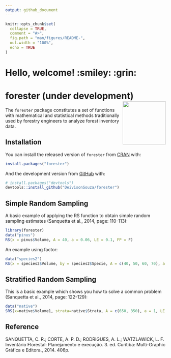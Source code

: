 ```yaml
---
output: github_document
---
```


<!-- README.md is generated from README.Rmd. Please edit that file -->

```r
knitr::opts_chunk$set(
  collapse = TRUE,
  comment = "#>",
  fig.path = "man/figures/README-",
  out.width = "100%",
  echo = TRUE
)
```

# Hello, welcome! :smiley: :grin:

# forester (under development) <a href='https://github.com/DeivisonSouza/forester'><img src='man/figures/logo.png' align="right" height="135.8" width = "135"/></a>

<!-- badges: start -->
<!-- badges: end -->

The `forester` package constitutes a set of functions with mathematical and statistical methods traditionally used by forestry engineers to analyze forest inventory data.

## Installation

You can install the released version of `forester` from [CRAN](https://CRAN.R-project.org) with:

``` r
install.packages("forester")
```

And the development version from [GitHub](https://github.com/) with:

``` r
# install.packages("devtools")
devtools::install_github("DeivisonSouza/forester")
```
## Simple Random Sampling

A basic example of applying the RS function to obtain simple random sampling estimates (Sanquetta et al., 2014, page: 110-113):

```r
library(forester)
data("pinus")
RS(x = pinus$Volume, A = 40, a = 0.06, LE = 0.1, FP = F)
```

An example using factor:

```r
data("species2")
RS(x = species2$Volume, by = species2$Specie, A = c(40, 50, 60, 70), a = c(0.06, 0.07, 0.05, 0.08), FP = F, DT = F)
```

## Stratified Random Sampling

This is a basic example which shows you how to solve a common problem (Sanquetta et al., 2014, page: 122-129):

```r
data("native")
SRS(x=native$Volume1, strata=native$Strata, A = c(650, 350), a = 1, LE = 0.1, SA = "PA", FP = FALSE, DT = FALSE, digits = 3)
```

## Reference

SANQUETTA, C. R.; CORTE, A. P. D.; RODRIGUES, A. L.; WATZLAWICK, L. F. Inventário Florestal: Planejamento e execução. 3. ed. Curitiba: Multi-Graphic Gráfica e Editora., 2014. 406p.
